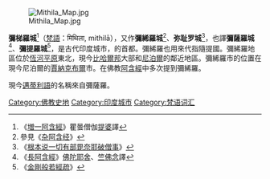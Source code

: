 {{Unreferenced |time=2010-02-17T09:32:43+00:00 }}
[[File:Mithila_Map.jpg|right]]

'''彌梯羅城'''<ref>《[[増一阿含經|増一阿含經]]》瞿曇僧伽[[提婆_(僧)|提婆]]譯</ref>（[[梵語|梵語]]：मिथिला, mithilā），又作'''彌絺羅城'''<ref>參見《[[杂阿含经|杂阿含经]]》</ref>、'''弥耻罗城'''<ref>《[[根本说一切有部毘奈耶破僧事|根本说一切有部毘奈耶破僧事]]》</ref>，也譯'''彌薩羅城'''<ref>《[[長阿含經|長阿含經]]》[[佛陀耶舍|佛陀耶舍]]、[[竺佛念|竺佛念]]譯</ref>、'''彌提羅城'''<ref>《[[金剛般若經疏|金剛般若經疏]]》</ref>，是古代印度城市，{{fact|[[隨提國|隨提國]]}}的首都。彌絺羅也用來代指隨提國。彌絺羅地區位於[[恆河平原|恆河平原]]東北，現今[[比哈爾邦|比哈爾邦]]大部和[[尼泊爾|尼泊爾]]的鄰近地區。彌絺羅市的位置在現今尼泊爾的[[賈納克布爾|賈納克布爾]]市。在佛教[[阿含經|阿含經]]中多次提到彌絺羅。

現今[[邁蒂利語|邁蒂利語]]的名稱來自彌薩羅。

{{DEFAULTSORT: Mithila}}
[[Category:佛教史地|Category:佛教史地]]
[[Category:印度城市|Category:印度城市]]
[[Category:梵语词汇|Category:梵语词汇]]